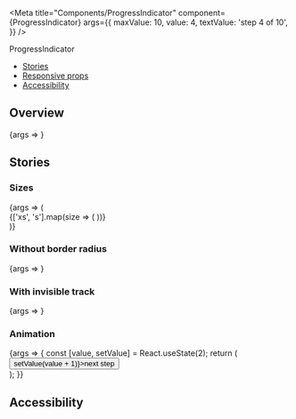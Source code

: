 
<Meta
  title="Components/ProgressIndicator"
  component={ProgressIndicator}
  args={{
    maxValue: 10,
    value: 4,
    textValue: 'step 4 of 10',
  }}
/>

<PageHeader>ProgressIndicator</PageHeader>

- [Stories](#stories)
- [Responsive props](#responsive-props)
- [Accessibility](#accessibility)

## Overview

<Canvas>
  <Story name="Default">{args => <ProgressIndicator {...args} />}</Story>
</Canvas>

<ArgsTable story="Default" />

## Stories

### Sizes

<Canvas>
  <Story name="Sizes">
    {args => (
      <div>
        {['xs', 's'].map(size => (
          <StoryVariant label={`size - ${size}`} key={size}>
            <ProgressIndicator {...args} size={size} />
          </StoryVariant>
        ))}
      </div>
    )}
  </Story>
</Canvas>

### Without border radius

<Canvas>
  <Story name="Without border radius" args={{noBorderRadius: true}}>
    {args => <ProgressIndicator {...args} />}
  </Story>
</Canvas>

### With invisible track

<Canvas>
  <Story name="With invisible track" args={{invisibleTrack: true}}>
    {args => <ProgressIndicator {...args} />}
  </Story>
</Canvas>

### Animation

<Canvas>
  <Story name="Animation">
    {args => {
      const [value, setValue] = React.useState(2);
      return (
        <div className="sg-space-y-l">
          <ProgressIndicator {...args} value={value} />
          <Button onClick={() => setValue(value + 1)}>next step</Button>
        </div>
      );
    }}
  </Story>
</Canvas>

## Accessibility

<ProgressIndicatorA11y />
